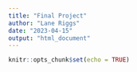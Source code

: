 ```yaml
---
title: "Final Project"
author: "Lane Riggs"
date: "2023-04-15"
output: "html_document"
---
```


```r
knitr::opts_chunk$set(echo = TRUE)
```


